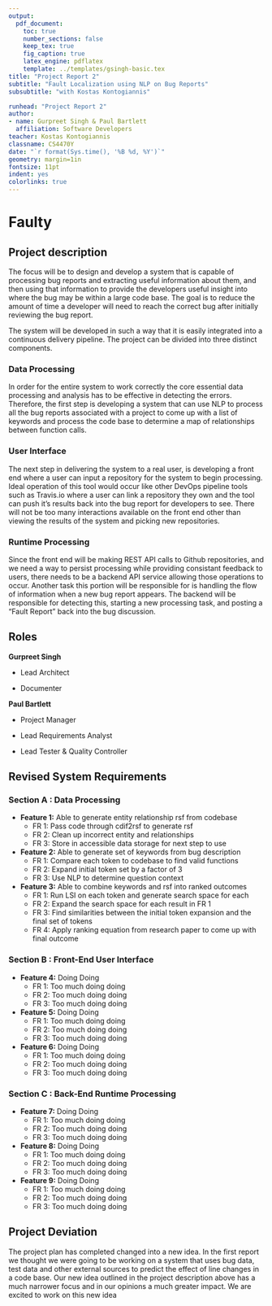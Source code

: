 ```yaml
---
output: 
  pdf_document:
    toc: true
    number_sections: false
    keep_tex: true
    fig_caption: true
    latex_engine: pdflatex
    template: ../templates/gsingh-basic.tex
title: "Project Report 2"
subtitle: "Fault Localization using NLP on Bug Reports"
subsubtitle: "with Kostas Kontogiannis"

runhead: "Project Report 2"
author:
- name: Gurpreet Singh & Paul Bartlett
  affiliation: Software Developers
teacher: Kostas Kontogiannis
classname: CS4470Y
date: "`r format(Sys.time(), '%B %d, %Y')`"
geometry: margin=1in
fontsize: 11pt
indent: yes
colorlinks: true
---
```


# Faulty

## Project description

The focus will be to design and develop a system that is capable of processing
bug reports and extracting useful information about them, and then using that
information to provide the developers useful insight into where the bug may be
within a large code base. The goal is to reduce the amount of time a developer
will need to reach the correct bug after initially reviewing the bug report.

The system will be developed in such a way that it is easily integrated into
a continuous delivery pipeline. The project can be divided into three distinct
components.

### Data Processing

In order for the entire system to work correctly the core essential data
processing and analysis has to be effective in detecting the errors. Therefore,
the first step is developing a system that can use NLP to process all the bug
reports associated with a project to come up with a list of keywords and
process the code base to determine a map of relationships between function
calls.

### User Interface

The next step in delivering the system to a real user, is developing a front
end where a user can input a repository for the system to begin processing.
Ideal operation of this tool would occur like other DevOps pipeline tools such
as Travis.io where a user can link a repository they own and the tool can push
it's results back into the bug report for developers to see. There will not be
too many interactions available on the front end other than viewing the results
of the system and picking new repositories.

### Runtime Processing

Since the front end will be making REST API calls to Github repositories, and
we need a way to persist processing while providing consistant feedback to
users, there needs to be a backend API service allowing those operations to
occur. Another task this portion will be responsible for is handling the flow
of information when a new bug report appears. The backend will be responsible
for detecting this, starting a new processing task, and posting a "Fault
Report" back into the bug discussion.

## Roles

**Gurpreet Singh**

- Lead Architect 

- Documenter

**Paul Bartlett**

- Project Manager 

- Lead Requirements Analyst

- Lead Tester & Quality Controller

## Revised System Requirements

### Section A : Data Processing

- **Feature 1:** Able to generate entity relationship rsf from codebase
  - FR 1: Pass code through cdif2rsf to generate rsf
  - FR 2: Clean up incorrect entity and relationships
  - FR 3: Store in accessible data storage for next step to use

- **Feature 2:**  Able to generate set of keywords from bug description
  - FR 1: Compare each token to codebase to find valid functions
  - FR 2: Expand initial token set by a factor of 3
  - FR 3: Use NLP to determine question context 

- **Feature 3:** Able to combine keywords and rsf into ranked outcomes
  - FR 1: Run LSI on each token and generate search space for each
  - FR 2: Expand the search space for each result in FR 1
  - FR 3: Find similarities between the initial token expansion and the final
    set of tokens
  - FR 4: Apply ranking equation from research paper to come up with final
    outcome

### Section B : Front-End User Interface

- **Feature 4:**  Doing Doing
  - FR 1: Too much doing doing
  - FR 2: Too much doing doing
  - FR 3: Too much doing doing

- **Feature 5:**  Doing Doing
  - FR 1: Too much doing doing
  - FR 2: Too much doing doing
  - FR 3: Too much doing doing

- **Feature 6:**  Doing Doing
  - FR 1: Too much doing doing
  - FR 2: Too much doing doing
  - FR 3: Too much doing doing

### Section C : Back-End Runtime Processing

- **Feature 7:**  Doing Doing
  - FR 1: Too much doing doing
  - FR 2: Too much doing doing
  - FR 3: Too much doing doing

- **Feature 8:**  Doing Doing
  - FR 1: Too much doing doing
  - FR 2: Too much doing doing
  - FR 3: Too much doing doing

- **Feature 9:**  Doing Doing
  - FR 1: Too much doing doing
  - FR 2: Too much doing doing
  - FR 3: Too much doing doing

## Project Deviation

The project plan has completed changed into a new idea. In the first report we
thought we were going to be working on a system that uses bug data, test data
and other external sources to predict the effect of line changes in a code
base. Our new idea outlined in the project description above has a much
narrower focus and in our opinions a much greater impact. We are excited to
work on this new idea
